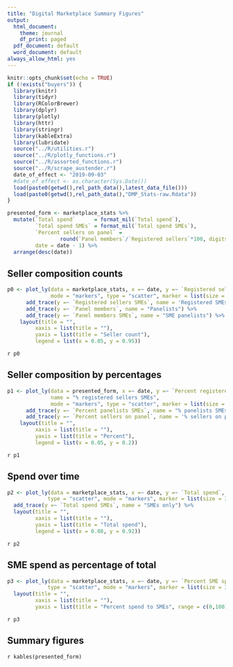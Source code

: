 ```yaml
---
title: "Digital Marketplace Summary Figures"
output:
  html_document:
    theme: journal
    df_print: paged
  pdf_document: default
  word_document: default
always_allow_html: yes
---
```


```r
knitr::opts_chunk$set(echo = TRUE)
if (!exists("buyers")) {
  library(knitr)
  library(tidyr)
  library(RColorBrewer)
  library(dplyr)
  library(plotly)
  library(httr)
  library(stringr)
  library(kableExtra)
  library(lubridate)
  source("../R/utilities.r")
  source("../R/plotly_functions.r")
  source("../R/assorted_functions.r")
  source("../R/scrape_austender.r")
  date_of_effect <- "2019-09-03"
  #date_of_effect <- as.character(Sys.Date()) 
  load(paste0(getwd(),rel_path_data(),latest_data_file()))
  load(paste0(getwd(),rel_path_data(),"DMP_Stats-raw.Rdata"))
}
```



```r
presented_form <- marketplace_stats %>% 
  mutate(`Total spend`      = format_mil(`Total spend`),
         `Total spend SMEs` = format_mil(`Total spend SMEs`),
         `Percent sellers on panel` = 
                 round(`Panel members`/`Registered sellers`*100, digits = 1),
         date = date - 1) %>% 
  arrange(desc(date))

```


## Seller composition counts 
```r
p0 <- plot_ly(data = marketplace_stats, x =~ date, y =~ `Registered sellers`, name = "Registered sellers",
              mode = "markers", type = "scatter", marker = list(size = 3)) %>% 
      add_trace(y =~ `Registered sellers SMEs`, name = 'Registered SMEs') %>% 
      add_trace(y =~ `Panel members`, name = "Panelists") %>% 
      add_trace(y =~ `Panel members SMEs`, name = "SME panelists") %>% 
    layout(title = "",
         xaxis = list(title = ""),
         yaxis = list(title = "Seller count"),
         legend = list(x = 0.05, y = 0.95))
```
`r p0`  
   

## Seller composition by percentages  
```r

p1 <- plot_ly(data = presented_form, x =~ date, y =~ `Percent registered SMEs`, 
              name = "% registered sellers SMEs",
              mode = "markers", type = "scatter", marker = list(size = 3)) %>% 
      add_trace(y =~ `Percent panelists SMEs`, name = "% panelists SMEs") %>% 
      add_trace(y =~ `Percent sellers on panel`, name = '% sellers on panel') %>%
    layout(title = "",
         xaxis = list(title = ""),
         yaxis = list(title = "Percent"),
         legend = list(x = 0.05, y = 0.2))
```  
`r p1`  
  
  
## Spend over time  
```r
p2 <- plot_ly(data = marketplace_stats, x =~ date, y =~ `Total spend`, name = 'Total',
             type = "scatter", mode = "markers", marker = list(size = 3)) %>% 
  add_trace(y =~ `Total spend SMEs`, name = "SMEs only") %>% 
  layout(title = "",
         xaxis = list(title = ""),
         yaxis = list(title = "Total spend"),
         legend = list(x = 0.08, y = 0.92))
```
`r p2`  
  
## SME spend as percentage of total  
```r
p3 <- plot_ly(data = marketplace_stats, x =~ date, y =~ `Percent SME spend`,
             type = "scatter", mode = "markers", marker = list(size = 3)) %>%  
  layout(title = "",
         xaxis = list(title = ""),
         yaxis = list(title = "Percent spend to SMEs", range = c(0,100)))

```
`r p3`  

## Summary figures  

`r kables(presented_form)`  
